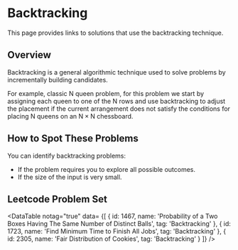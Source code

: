 
# Backtracking

This page provides links to solutions that use the backtracking technique.

## Overview

Backtracking is a general algorithmic technique used to solve problems by incrementally building candidates. 

For example, classic $\text{N}$ queen problem, for this problem we start by assigning each queen to one of the $\text{N}$ rows and use backtracking to adjust the placement if the current arrangement does not satisfy the conditions for placing 
$\text{N}$ queens on an $\text{N} \times \text{N}$ chessboard.


## How to Spot These Problems

You can identify backtracking problems:

- If the problem requires you to explore all possible outcomes.
- If the size of the input is very small.


## Leetcode Problem Set

<DataTable notag="true" data=
{[
	{ id: 1467, name: 'Probability of a Two Boxes Having The Same Number of Distinct Balls', tag: 'Backtracking' },
	{ id: 1723, name: 'Find Minimum Time to Finish All Jobs', tag: 'Backtracking' },
	{ id: 2305, name: 'Fair Distribution of Cookies', tag: 'Backtracking' }
]}
/>